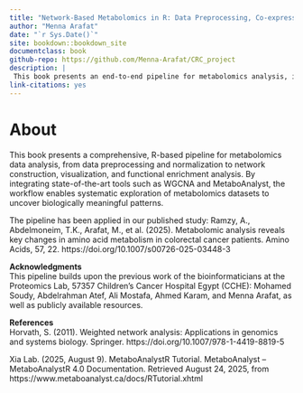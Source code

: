 ```yaml
--- 
title: "Network-Based Metabolomics in R: Data Preprocessing, Co-expression Network Analysis, and MetaboAnalyst Workflows"
author: "Menna Arafat"
date: "`r Sys.Date()`"
site: bookdown::bookdown_site
documentclass: book
github-repo: https://github.com/Menna-Arafat/CRC_project 
description: |
 This book presents an end-to-end pipeline for metabolomics analysis, including raw data preprocessing,  downstream analysis, visualization, Co-expression Network Analysis (WGCNA), and MetaboAnalyst integration. The workflow does not include the manual curation step that is to compare MS/MS experimental spectra to reference libraries (e.g., HMDB, METLIN, GNPS, MassBank). The whole pipeline was applied in our published study: Ramzy, A., Abdelmoneim, T.K., Arafat, M. et al. (2025), "Metabolomic analysis reveals key changes in amino acid metabolism in colorectal cancer patients" (Amino Acids, 57:22). https://doi.org/10.1007/s00726-025-03448-3.
link-citations: yes
---
```

# About {-}

This book presents a comprehensive, R-based pipeline for metabolomics data analysis, from data preprocessing and normalization to network construction, visualization, and functional enrichment analysis. By integrating state-of-the-art tools such as WGCNA and MetaboAnalyst, the workflow enables systematic exploration of metabolomics datasets to uncover biologically meaningful patterns.

The pipeline has been applied in our published study: Ramzy, A., Abdelmoneim, T.K., Arafat, M., et al. (2025). Metabolomic analysis reveals key changes in amino acid metabolism in colorectal cancer patients. Amino Acids, 57, 22. https://doi.org/10.1007/s00726-025-03448-3

**Acknowledgments**  
This pipeline builds upon the previous work of the bioinformaticians at the Proteomics Lab, 57357 Children’s Cancer Hospital Egypt (CCHE): Mohamed Soudy, Abdelrahman Atef, Ali Mostafa, Ahmed Karam, and Menna Arafat, as well as publicly available resources.

**References**  
Horvath, S. (2011). Weighted network analysis: Applications in genomics and systems biology. Springer. https://doi.org/10.1007/978-1-4419-8819-5

Xia Lab. (2025, August 9). MetaboAnalystR Tutorial. MetaboAnalyst – MetaboAnalystR 4.0 Documentation. Retrieved August 24, 2025, from https://www.metaboanalyst.ca/docs/RTutorial.xhtml